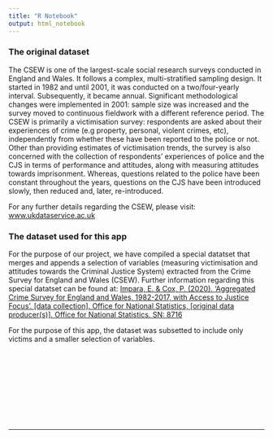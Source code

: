 ```yaml
---
title: "R Notebook"
output: html_notebook
---
```


### The original dataset

The CSEW is one of the largest-scale social research surveys conducted in England and Wales. It follows a complex, multi-stratified sampling design. It started in 1982 and until 2001, it was conducted on a two/four-yearly interval. Subsequently, it became annual. Significant methodological changes were implemented in 2001: sample size was increased and the survey moved to continuous fieldwork with a different reference period. The CSEW is primarily a victimisation survey: respondents are asked about their experiences of crime (e.g property, personal, violent crimes, etc), independently from whether these have been reported to the police or not. Other than providing estimates of victimisation trends, the survey is also concerned with the collection of respondents’ experiences of police and the CJS in terms of performance and attitudes, along with measuring attitudes towards imprisonment. Whereas, questions related to the police have been constant throughout the years, questions on the CJS have been introduced slowly, then reduced and, later, re-introduced. 

For any further details regarding the CSEW, please visit: <a href=https://www.ukdataservice.ac.uk> www.ukdataservice.ac.uk </a>


### The dataset used for this app

For the purpose of our project, we have compiled a special datatset that merges and appends a selection of variables (measuring victimisation and attitudes towards the Criminal Justice System) extracted from the Crime Survey for England and Wales (CSEW). Further information regarding this special datatset can be found at: <a href=https://beta.ukdataservice.ac.uk/datacatalogue/studies/study?id=8716>  Impara, E. & Cox, P. (2020). 'Aggregated Crime Survey for England and Wales, 1982-2017, with Access to Justice Focus'. [data collection]. Office for National Statistics, [original data producer(s)]. Office for National Statistics. SN: 8716 </a>  

For the purpose of this app, the dataset was subsetted to include only victims and a smaller selection of variables.

<p>&nbsp;</p>
<p>&nbsp;</p>
<p>&nbsp;</p>
<p>&nbsp;</p>
<p>&nbsp;</p>
____________________________________________________________________________________________________________________________________________________________________________